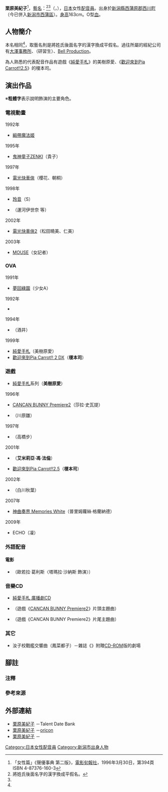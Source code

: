 {{multiple issues|
{{blpsources|time=2016-07-20T16:24:16+00:00}}
{{Notability Unreferenced|time=2016-07-20T16:24:16+00:00}}
{{Primarysources|time=2016-07-20T16:24:16+00:00}}
}}
{{noteTA|G1=Anime}}
{{配音員
|姓名= 栗原美紀子
|圖片= 
|尺寸= 
|替代= 
|簡介= 
|本名= 同上
|外文名= 栗原 美紀子
|外文= ja
|羅馬拼音= 
|英文名= 
|暱稱= 
|藝名= {{lang|ja|栗原 みきこ}}
|國籍= 
|籍貫= 
|出生地= 
|出身地= {{JPN}}[[新潟縣|新潟縣]][[西蒲原郡|西蒲原郡]][[西川町|西川町]]<br />（今[[新潟市|新潟市]][[西蒲區|西蒲區]]）
|死歿地= 
|出生名= 
|生年= 1963
|生月= 8
|生日= 13
|歿年= 
|歿月= 
|歿日= 
|血型= O型
|配演語言= 
|教育程度= 
|母校= 
|所屬= 
|宗教信仰= 
|配偶= 
|活躍年代= 
|出道作= 
|代表作= '''遊戲'''<br />美樹原愛（[[心跳回憶_(遊戲)|純愛手札]]）<br />榎本司（[[歡迎來到Pia_Carrot!!2|歡迎來到Pia Carrot!!2.5]]）
|網站= 
|其他= 
|module= 
}}
{{japanese|japanese=栗原 美紀子|kana=くりはら みきこ|romaji=Kurihara Mikiko}}
{{japanese|japanese=栗原 みきこ|kana=くりはら みきこ|romaji=Kurihara Mikiko}}
'''栗原美紀子'''<ref name="voice">「女性篇」《聲優事典 第二版》，[[電影旬報社|電影旬報社]]，1996年3月30日，第394頁 ISBN 4-87376-160-3</ref>，[[藝名|藝名]]：'''{{lang|ja|栗原 みきこ}}'''<ref group="注">將姓氏後面名字的漢字換成平假名。</ref><ref name="voice" />（{{lang-ja|栗原 美紀子}}，{{bd|1963年|8月13日||}}），[[日本|日本]]女性[[配音員|配音員]]。出身於[[新潟縣|新潟縣]][[西蒲原郡|西蒲原郡]][[西川町|西川町]]（今已併入[[新潟市|新潟市]][[西蒲區|西蒲區]]）。[[身高|身高]]163cm。O型[[血型|血]]。

== 人物簡介 ==
本名相同<ref name="voice" />，取藝名則是將姓氏後面名字的漢字換成平假名。過往所屬的經紀公司有[[大澤事務所|大澤事務所]]、{{link-ja|Aslead Company|アズリードカンパニー}}（研習生）、[[Bell_Production|Bell Production]]。

為人熟悉的代表配音作品有遊戲《[[心跳回憶_(遊戲)|純愛手札]]》的美樹原愛、《[[歡迎來到Pia_Carrot!!2|歡迎來到Pia Carrot!!2.5]]》的榎本司。

== 演出作品 ==
※'''粗體字'''表示說明飾演的主要角色。
=== 電視動畫 ===
; 1992年
* [[緞帶魔法姬|緞帶魔法姬]]
; 1995年
* [[鬼神童子ZENKI|鬼神童子ZENKI]]（貴子）
; 1997年
* [[電光快車俠|電光快車俠]]（櫻花、朝桐）
; 1998年
* [[玲音|玲音]]（S）
* {{lang|ja|{{link-ja|ふたり暮らし|ふたり暮らし}}}}（運河伊世奈 等）
; 2002年
* [[電光快車俠2|電光快車俠2]]（松田曉美、仁美）
; 2003年
* [[MOUSE_(漫畫)|MOUSE]]（女記者）

=== OVA ===
; 1991年
* [[夢回綠園|夢回綠園]]（少女A）
; 1992年
* {{link-ja|絕愛 -1989-|絶愛-1989-}}
; 1994年
* {{link-ja|嬌娃夏生的危機|なつきクライシス}}（酒井）
; 1999年
* [[心跳回憶_(遊戲)|純愛手札]]（美樹原愛）
* [[歡迎來到Pia_Carrot!!2|歡迎來到Pia Carrot!! 2 DX]]（'''榎本司'''）

=== 遊戲 ===
* [[心跳回憶_(遊戲)|純愛手札]]系列（'''美樹原愛'''）
; 1996年
* [[CANCAN_BUNNY|CANCAN BUNNY Premiere2]]（莎拉·史瓦提）
* {{link-ja|可愛的流行麻將|ラブリーポップ麻雀 雀々しましょ}}（川原雛）
; 1997年
* {{lang|ja|{{link-ja|全国制服美少女グランプリ|全国制服美少女グランプリ|全国美少女グランプリ ファインドラブ}}}}（高橋步）
; 2001年
* {{link-ja|沈睡森林的公主|眠れる森のお姫さま|艾米莉亞}}（'''艾米莉亞·馮·法倫'''）
* [[歡迎來到Pia_Carrot!!2|歡迎來到Pia Carrot!!2.5]]（'''榎本司'''）
; 2002年
* {{lang|ja|クイズケータイQモード ～MailもChatも恋しTel～}}（白川秋葉）
; 2007年
* [[神曲奏界|神曲奏界 Memories White]]（普里姆蘿絲·格蘭納德）
; 2009年
* ECHO（凜）

=== 外語配音 ===
==== 電影 ====
* {{le|魔鬼銀爪 (1993年電影)|Cronos (film)|魔鬼銀爪}}（歐若拉·葛利斯〈塔瑪拉·沙納斯 飾演〉）

=== 音樂CD ===
* [[心跳回憶_(遊戲)|純愛手札 廣播劇CD]]
* {{lang|ja|紫陽花色のダイアリー}}（遊戲《[[CANCAN_BUNNY|CANCAN BUNNY Premiere2]]》片頭主題曲）
* {{lang|ja|雨の降らないおまじない}}（遊戲《CANCAN BUNNY Premiere2》片尾主題曲）

=== 其它 ===
* 汝子校戰艦交響曲（鳳菜都子）－雜誌《{{link-ja|TECH Win DVD|テックウィンDVD}}》附贈[[CD-ROM|CD-ROM]]版的劇場

== 腳註 ==
=== 注釋 ===
{{reflist|group="注"}}

=== 參考來源 ===
{{reflist}}

== 外部連結 ==
* [https://www.talent-databank.co.jp/search/profile/2000090605 栗原美紀子] {{ja icon}}－Talent Date Bank
* [https://www.oricon.co.jp/prof/203682/ 栗原美紀子] {{ja icon}}－[[oricon|oricon]]
* [https://www.allcinema.net/person/284561 栗原美紀子] {{ja icon}}－{{link-ja|allcinema|allcinema}}
{{Normdaten}}
{{DEFAULTSORT:Kurihara Mikiko}}
[[Category:日本女性配音員|Category:日本女性配音員]]
[[Category:新潟市出身人物|Category:新潟市出身人物]]